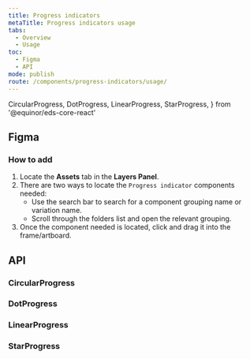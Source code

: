 ```yaml
---
title: Progress indicators
metaTitle: Progress indicators usage
tabs:
  - Overview
  - Usage
toc:
  - Figma
  - API
mode: publish
route: /components/progress-indicators/usage/
---
```


  CircularProgress,
  DotProgress,
  LinearProgress,
  StarProgress,
} from '@equinor/eds-core-react'

## Figma

### How to add

1. Locate the **Assets** tab in the **Layers Panel**.
2. There are two ways to locate the `Progress indicator` components needed:
   - Use the search bar to search for a component grouping name or variation name.
   - Scroll through the folders list and open the relevant grouping.
3. Once the component needed is located, click and drag it into the frame/artboard.

## API

### CircularProgress

<PropsTable props={CircularProgress.__docgenInfo.props} />

### DotProgress

<PropsTable props={DotProgress.__docgenInfo.props} />

### LinearProgress

<PropsTable props={LinearProgress.__docgenInfo.props} />

### StarProgress

<PropsTable props={StarProgress.__docgenInfo.props} />
